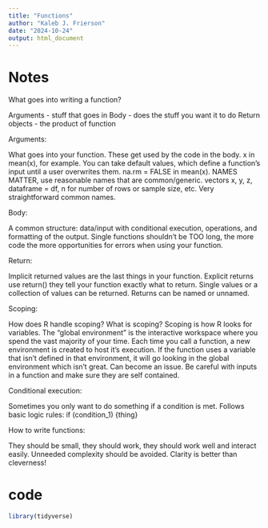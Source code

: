 ```yaml
---
title: "Functions"
author: "Kaleb J. Frierson"
date: "2024-10-24"
output: html_document
---
```


# Notes

What goes into writing a function? 

Arguments - stuff that goes in 
Body - does the stuff you want it to do
Return objects - the product of function

Arguments: 

What goes into your function. These get used by the code in the body. x in mean(x), for example. You can take default values, which define a function's input until a user overwrites them. na.rm = FALSE in mean(x). NAMES MATTER, use reasonable names that are common/generic. vectors x, y, z, dataframe = df, n for number of rows or sample size, etc. Very straightforward common names. 

Body: 

A common structure: data/input with conditional execution, operations, and formatting of the output. Single functions shouldn't be TOO long, the more code the more opportunities for errors when using your function. 

Return: 

Implicit returned values are the last things in your function. Explicit returns use return() they tell your function exactly what to return. Single values or a collection of values can be returned. Returns can be named or unnamed. 

Scoping: 

How does R handle scoping? What is scoping? Scoping is how R looks for variables. The "global environment" is the interactive workspace where you spend the vast majority of your time. Each time you call a function, a new environment is created to host it's execution. If the function uses a variable that isn't defined in that environment, it will go looking in the global environment which isn't great. Can become an issue. Be careful with inputs in a function and make sure they are self contained. 

Conditional execution: 

Sometimes you only want to do something if a condition is met. Follows basic logic rules: 
if (condition_1) {thing} 


How to write functions: 

They should be small, they should work, they should work well and interact easily. Unneeded complexity should be avoided. Clarity is better than cleverness! 

# code

```r
library(tidyverse)
```

